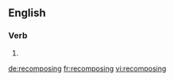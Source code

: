 ==English==

===Verb===
{{head|en}}

# {{present participle of|recompose|lang=en}}

[[de:recomposing]]
[[fr:recomposing]]
[[vi:recomposing]]